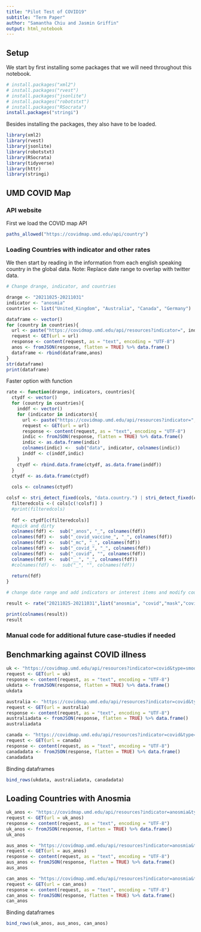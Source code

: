 ---
title: "Pilot Test of COVID19"
subtitle: "Term Paper"
author: "Samantha Chiu and Jasmin Griffin"
output: html_notebook
---

## Setup

We start by first installing some packages that we will need throughout this notebook.

```{r}
# install.packages("xml2")
# install.packages("rvest")
# install.packages("jsonlite")
# install.packages("robotstxt")
# install.packages("RSocrata")
install.packages("stringi")
```

Besides installing the packages, they also have to be loaded.

```{r}
library(xml2)
library(rvest)
library(jsonlite)
library(robotstxt)
library(RSocrata)
library(tidyverse)
library(httr)
library(stringi)
```

## UMD COVID Map

### API website 

First we load the COVID map API

```{r}
paths_allowed("https://covidmap.umd.edu/api/country")
```

### Loading Countries with indicator and other rates

We then start by reading in the information from each english speaking country in the global data.
Note: Replace date range to overlap with twitter data.

```{r}

# Change drange, indicator, and countries

drange <- "20211025-20211031"
indicator <- "anosmia"
countries <- list("United_Kingdom", "Australia", "Canada", "Germany")

dataframe <- vector()
for (country in countries){
  url <- paste("https://covidmap.umd.edu/api/resources?indicator=", indicator,"&type=smoothed&country=",country,"&daterange=",drange, sep="")
  request <- GET(url = url)
  response <- content(request, as = "text", encoding = "UTF-8")
  anos <- fromJSON(response, flatten = TRUE) %>% data.frame()
  dataframe <- rbind(dataframe,anos)
} 
str(dataframe)
print(dataframe) 
```

Faster option with function 

```{r}
rate <- function(drange, indicators, countries){
  ctydf <- vector()
  for (country in countries){
    inddf <- vector()
    for (indicator in indicators){
      url <- paste("https://covidmap.umd.edu/api/resources?indicator=",indicator,"&type=smoothed&country=",country,"&daterange=",drange, sep="")
      request <- GET(url = url)
      response <- content(request, as = "text", encoding = "UTF-8")
      indic <- fromJSON(response, flatten = TRUE) %>% data.frame()
      indic <- as.data.frame(indic)
      colnames(indic) <-  sub("data", indicator, colnames(indic))
      inddf <- c(inddf,indic)
    }
    ctydf <- rbind.data.frame(ctydf, as.data.frame(inddf))
  } 
  ctydf <- as.data.frame(ctydf)
  
  cols <- colnames(ctydf)

colsf <- stri_detect_fixed(cols, "data.country.") | stri_detect_fixed(cols, "status") |  stri_detect_fixed(cols, ".gid") |  stri_detect_fixed(cols, ".iso_code") |  stri_detect_fixed(cols, "data.survey_date.")
  filteredcols <-( cols[c(!colsf)] )
  #print(filteredcols)
  
  fdf <- ctydf[c(filteredcols)]
  #quick and dirty 
  colnames(fdf) <-  sub("_anos", "_", colnames(fdf))
  colnames(fdf) <-  sub("_covid_vaccine_", "_", colnames(fdf))
  colnames(fdf) <-  sub("_mc", "_", colnames(fdf))
  colnames(fdf) <-  sub("_covid_", "_", colnames(fdf))
  colnames(fdf) <-  sub("_covid", "", colnames(fdf))
  colnames(fdf) <-  sub("__", "_", colnames(fdf))
  #colnames(fdf) <-  sub("_", "", colnames(fdf))
  
  return(fdf)
}

# change date range and add indicators or interest items and modify countries here

result <- rate("20211025-20211031",list("anosmia", "covid","mask","covid_vaccine"),list("United_Kingdom", "Canada","Australia","Ireland"))

print(colnames(result))
result

```
### Manual code for additional future case-studies if needed

## Benchmarking against COVID illness

```{r}
uk <- "https://covidmap.umd.edu/api/resources?indicator=covid&type=smoothed&country=United_Kingdom&daterange=20211020-20211027"
request <- GET(url = uk)
response <- content(request, as = "text", encoding = "UTF-8")
ukdata <- fromJSON(response, flatten = TRUE) %>% data.frame()
ukdata
```
```{r}
australia <- "https://covidmap.umd.edu/api/resources?indicator=covid&type=smoothed&country=Australia&daterange=20211020-20211027"
request <- GET(url = australia)
response <- content(request, as = "text", encoding = "UTF-8")
australiadata <- fromJSON(response, flatten = TRUE) %>% data.frame()
australiadata
```
```{r}
canada <- "https://covidmap.umd.edu/api/resources?indicator=covid&type=smoothed&country=canada&daterange=20211020-20211027"
request <- GET(url = canada)
response <- content(request, as = "text", encoding = "UTF-8")
canadadata <- fromJSON(response, flatten = TRUE) %>% data.frame()
canadadata
```

Binding dataframes

```{r}
bind_rows(ukdata, australiadata, canadadata)
```

## Loading Countries with Anosmia

```{r}
uk_anos <- "https://covidmap.umd.edu/api/resources?indicator=anosmia&type=smoothed&country=United_Kingdom&daterange=20211025-20211031"
request <- GET(url = uk_anos)
response <- content(request, as = "text", encoding = "UTF-8")
uk_anos <- fromJSON(response, flatten = TRUE) %>% data.frame()
uk_anos
```

```{r}
aus_anos <- "https://covidmap.umd.edu/api/resources?indicator=anosmia&type=smoothed&country=Australia&daterange=20211025-20211031"
request <- GET(url = aus_anos)
response <- content(request, as = "text", encoding = "UTF-8")
aus_anos <- fromJSON(response, flatten = TRUE) %>% data.frame()
aus_anos
```

```{r}
can_anos <- "https://covidmap.umd.edu/api/resources?indicator=anosmia&type=smoothed&country=Canada&daterange=20211025-20211031"
request <- GET(url = can_anos)
response <- content(request, as = "text", encoding = "UTF-8")
can_anos <- fromJSON(response, flatten = TRUE) %>% data.frame()
can_anos
```
Binding dataframes

```{r}
bind_rows(uk_anos, aus_anos, can_anos)
```
